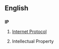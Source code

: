 ==English==

==={{initialism}}===
'''IP'''

# {{internet}} [[Internet Protocol]]
# {{law}} Intellectual Property